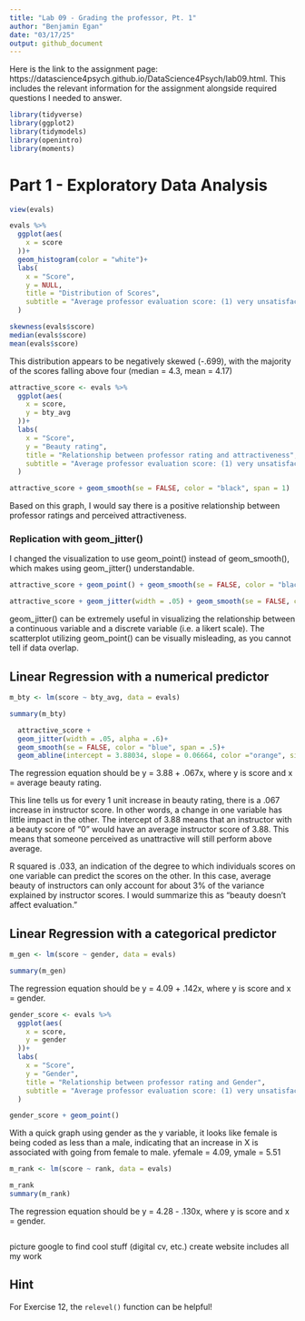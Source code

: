 ```yaml
---
title: "Lab 09 - Grading the professor, Pt. 1"
author: "Benjamin Egan"
date: "03/17/25"
output: github_document
---
```


Here is the link to the assignment page: https://datascience4psych.github.io/DataScience4Psych/lab09.html. This includes the relevant information for the assignment alongside required questions I needed to answer.

```r
library(tidyverse)
library(ggplot2)
library(tidymodels)
library(openintro)
library(moments)
```

# Part 1 - Exploratory Data Analysis



```r

view(evals)

evals %>%
  ggplot(aes(
    x = score
  ))+
  geom_histogram(color = "white")+
  labs(
    x = "Score",
    y = NULL,
    title = "Distribution of Scores",
    subtitle = "Average professor evaluation score: (1) very unsatisfactory - (5) excellent"
  )

skewness(evals$score)
median(evals$score)
mean(evals$score)

```

This distribution appears to be negatively skewed (-.699), with the majority of the scores falling above four (median = 4.3, mean = 4.17)


``` r

attractive_score <- evals %>%
  ggplot(aes(
    x = score,
    y = bty_avg
  ))+
  labs(
    x = "Score",
    y = "Beauty rating",
    title = "Relationship between professor rating and attractiveness",
    subtitle = "Average professor evaluation score: (1) very unsatisfactory - (5) excellent"
  )

attractive_score + geom_smooth(se = FALSE, color = "black", span = 1)

```

Based on this graph, I would say there is a positive relationship between professor ratings and perceived attractiveness.

### Replication with geom_jitter()

I changed the visualization to use geom_point() instead of geom_smooth(), which makes using geom_jitter() understandable.

``` r

attractive_score + geom_point() + geom_smooth(se = FALSE, color = "black", span = .5)

attractive_score + geom_jitter(width = .05) + geom_smooth(se = FALSE, color = "black", span = .5)

```

geom_jitter() can be extremely useful in visualizing the relationship between a continuous variable and a discrete variable (i.e. a likert scale). The scatterplot utilizing geom_point() can be visually misleading, as you cannot tell if data overlap.

## Linear Regression with a numerical predictor

```r

m_bty <- lm(score ~ bty_avg, data = evals)

summary(m_bty)

  attractive_score + 
  geom_jitter(width = .05, alpha = .6)+ 
  geom_smooth(se = FALSE, color = "blue", span = .5)+
  geom_abline(intercept = 3.88034, slope = 0.06664, color ="orange", size = 1)

```

The regression equation should be y = 3.88 + .067x, where y is score and x = average beauty rating.

This line tells us for every 1 unit increase in beauty rating, there is a .067 increase in instructor score. In other words, a change in one variable has little impact in the other. The intercept of 3.88 means that an instructor with a beauty score of "0" would have an average instructor score of 3.88. This means that someone perceived as unattractive will still perform above average.

R squared is .033, an indication of the degree to which individuals scores on one variable can predict the scores on the other. In this case, average beauty of instructors can only account for about 3% of the variance explained by instructor scores. I would summarize this as "beauty doesn't affect evaluation."


## Linear Regression with a categorical predictor

```r

m_gen <- lm(score ~ gender, data = evals)

summary(m_gen)

```

The regression equation should be y = 4.09 + .142x, where y is score and x = gender.

```r

gender_score <- evals %>%
  ggplot(aes(
    x = score,
    y = gender
  ))+
  labs(
    x = "Score",
    y = "Gender",
    title = "Relationship between professor rating and Gender",
    subtitle = "Average professor evaluation score: (1) very unsatisfactory - (5) excellent"
  )

gender_score + geom_point()

```

With a quick graph using gender as the y variable, it looks like female is being coded as less than a male, indicating that an increase in X is associated with going from female to male. yfemale = 4.09, ymale = 5.51 


```r

m_rank <- lm(score ~ rank, data = evals)

m_rank
summary(m_rank)

```

The regression equation should be y = 4.28 - .130x, where y is score and x = gender.


```r



```

picture
google to find cool stuff (digital cv, etc.)
create website includes all my work





## Hint

For Exercise 12, the `relevel()` function can be helpful!
